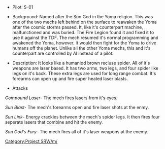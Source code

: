 *Pilot: S-01

*Background: Named after the Sun God in the Yoma religion. This was one of the two mechs left behind on the surface to reawaken the Yoma after the cosmic storms passed. It, like it's counterpart machine, malfunctioned and was buried. The Fire Legion found it and fixed it to use it against the TDF. The mech resumed it's normal programming and awakened the Yoma, however. It would then fight for the Yoma to drive humans off the planet. Unlike all the other Yoma mechs, this and it's counterpart are controlled by AI instead of a pilot.

*Description: It looks like a humaniod brown recluse spider. All of it's weapons are laser based. It has two arms, two legs, and four spider like legs on it's back. These extra legs are used for long range combat. It's forearms can open up and fire super heated laser blasts.

*Attacks

''Compound Laser''- The mech fires lasers from it's eyes.

''Sun Blast''- The mech's forearms open and fire laser shots at the enmy.

''Sun Link''- Energy crackles between the mech's spider legs. It then fires four seperate lasers that combine and hit the enemy.

''Sun God's Fury''- The mech fires all of it's laser weapons at the enemy.

[[Category:Project SRW/m/]]